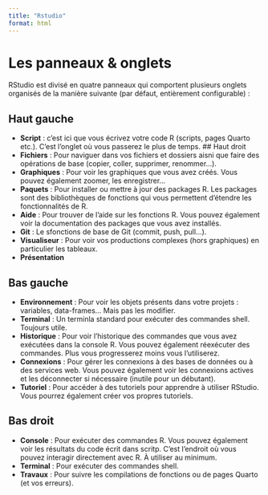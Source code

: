 ```yaml
---
title: "Rstudio"
format: html
---
```


# Les panneaux & onglets

RStudio est divisé en quatre panneaux qui comportent plusieurs onglets organisés de la manière suivante (par défaut, entièrement configurable) :

## Haut gauche
- **Script** : c'est ici que vous écrivez votre code R (scripts, pages Quarto etc.). C'est l'onglet où vous passerez le plus de temps.
## Haut droit
- **Fichiers** : Pour naviguer dans vos fichiers et dossiers aisni que faire des opérations de base (copier, coller, supprimer, renommer...).
- **Graphiques** : Pour voir les graphiques que vous avez créés. Vous pouvez également zoomer, les enregistrer...
- **Paquets** : Pour installer ou mettre à jour des packages R. Les packages sont des bibliothèques de fonctions qui vous permettent d'étendre les fonctionnalités de R.
- **Aide** : Pour trouver de l'aide sur les fonctions R. Vous pouvez également voir la documentation des packages que vous avez installés.
- **Git** : Le sfonctions de base de Git (commit, push, pull...).
- **Visualiseur** : Pour voir vos productions complexes (hors graphiques) en particulier les tableaux.
- **Présentation** 

## Bas gauche

- **Environnement** : Pour voir les objets présents dans votre projets : variables, data-frames... Mais pas les modifier.
- **Terminal** : Un terminla standard pour exécuter des commandes shell. Toujours utile.
- **Historique** : Pour voir l'historique des commandes que vous avez exécutées dans la console R. Vous pouvez également réexécuter des commandes. Plus vous progresserez moins vous l'utiliserez.
- **Connexions** : Pour gérer les connexions à des bases de données ou à des services web. Vous pouvez également voir les connexions actives et les déconnecter si nécessaire (inutile pour un débutant).
- **Tutoriel** : Pour accéder à des tutoriels pour apprendre à utiliser RStudio. Vous pourrez également créer vos propres tutoriels.


## Bas droit

- **Console** : Pour exécuter des commandes R. Vous pouvez également voir les résultats du code écrit dans scritp. C'est l'endroit où vous pouvez interagir directement avec R. À utiliser au minimum.
- **Terminal** : Pour exécuter des commandes shell.
- **Travaux** : Pour suivre les compilations de fonctions ou de pages Quarto (et vos erreurs).


